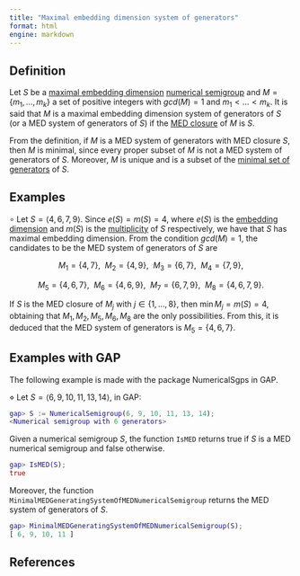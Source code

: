```yaml
---
title: "Maximal embedding dimension system of generators"
format: html
engine: markdown
---
```


<!--  -->

## Definition

Let $S$ be a [maximal embedding dimension](../Families-NS/NS-maximal-embedding-dimension.qmd) [numerical semigroup](Numerical-semigroup.qmd) and $M = \{m_1, \ldots, m_k\}$ a set of positive integers with $gcd(M) = 1$ and $m_1 < \ldots < m_k$. It is said that $M$ is a maximal embedding dimension system of generators of $S$ (or a MED system of generators of $S$) if the [MED closure](MED-closure.qmd) of $M$ is $S$.

From the definition, if $M$ is a MED system of generators with MED closure $S$, then $M$ is minimal, since every proper subset of $M$ is not a MED system of generators of $S$. Moreover, $M$ is unique and is a subset of the [minimal set of generators](Minimal-set-of-generators.qmd) of $S$.

## Examples

$\circ$ Let $S = \langle 4, 6, 7, 9 \rangle$. Since $e(S) = m(S) = 4$, where $e(S)$ is the [embedding dimension](Embedding-dimension.qmd) and $m(S)$ is the [multiplicity](Multiplicity.qmd) of $S$ respectively, we have that $S$ has maximal embedding dimension. From the condition $gcd(M) = 1$, the candidates to be the MED system of generators of $S$ are

$$
M_1 = \{4, 7\}, ~~ M_2 = \{4, 9\}, ~~ M_3 = \{6, 7\}, ~~ M_4 = \{7,9\},
$$

$$
M_5 = \{4, 6, 7\}, ~~ M_6 = \{4, 6, 9\}, ~~ M_7 = \{6, 7, 9\}, ~~ M_8 = \{4, 6, 7, 9\}.
$$

If $S$ is the MED closure of $M_j$ with $j \in \{1, \ldots, 8\}$, then $\min M_j = m(S) = 4$, obtaining that $M_1, M_2, M_5, M_6, M_8$ are the only possibilities. From this, it is deduced that the MED system of generators is $M_5 = \{4,6,7\}$.

## Examples with GAP

The following example is made with the package NumericalSgps in GAP.

$\diamond$ Let $S = \langle 6, 9, 10, 11, 13, 14 \rangle$, in GAP:

``` gap
gap> S := NumericalSemigroup(6, 9, 10, 11, 13, 14);
<Numerical semigroup with 6 generators>
```

Given a numerical semigroup $S$, the function `IsMED` returns true if $S$ is a MED numerical semigroup and false otherwise.

``` gap
gap> IsMED(S);
true
```

Moreover, the function `MinimalMEDGeneratingSystemOfMEDNumericalSemigroup` returns the MED system of generators of $S$.

``` gap
gap> MinimalMEDGeneratingSystemOfMEDNumericalSemigroup(S);
[ 6, 9, 10, 11 ]
```

## References

